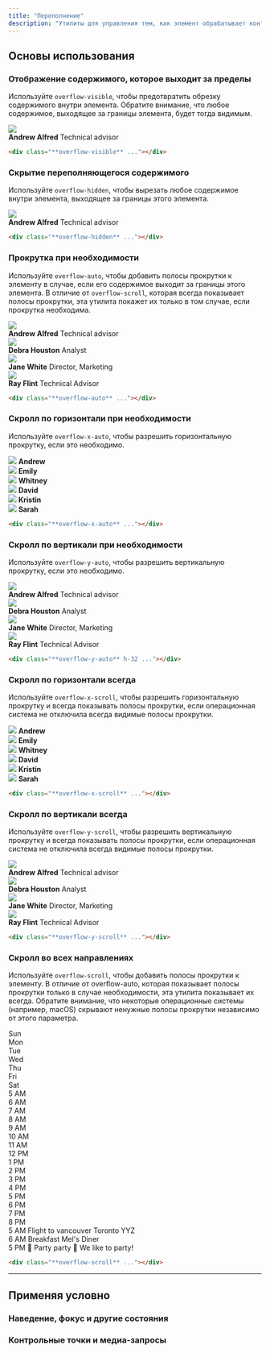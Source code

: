 ```yaml
---
title: "Переполнение"
description: "Утилиты для управления тем, как элемент обрабатывает контент, который слишком велик для контейнера."
---
```




## Основы использования

### Отображение содержимого, которое выходит за пределы

Используйте `overflow-visible`, чтобы предотвратить обрезку содержимого внутри элемента. Обратите внимание, что любое содержимое, выходящее за границы элемента, будет тогда видимым.

<Example>
  <div class="overflow-visible relative max-w-sm mx-auto bg-white shadow-lg ring-1 ring-black/5 rounded-xl flex items-center gap-6 dark:bg-slate-800 dark:highlight-white/5">
    <img class="absolute -left-6 w-24 h-24 rounded-full shadow-lg" src="https://images.unsplash.com/photo-1501196354995-cbb51c65aaea?ixlib=rb-1.2.1&ixid=MnwxMjA3fDB8MHxwaG90by1wYWdlfHx8fGVufDB8fHx8&auto=format&fit=facearea&facepad=4&w=256&h=256&q=80" />
    <div class="flex flex-col py-5 pl-24">
      <strong class="text-slate-900 text-sm font-medium dark:text-slate-200">Andrew Alfred</strong>
      <span class="text-slate-500 text-sm font-medium dark:text-slate-400">Technical advisor</span>
    </div>
  </div>
</Example>

```html
<div class="**overflow-visible** ..."></div>
```

### Скрытие переполняющегося содержимого

Используйте `overflow-hidden`, чтобы вырезать любое содержимое внутри элемента, выходящее за границы этого элемента.

<Example>
  <div class="overflow-hidden relative max-w-sm mx-auto bg-white shadow-lg ring-1 ring-black/5 rounded-xl flex items-center gap-6 dark:bg-slate-800 dark:highlight-white/5">
    <img class="absolute -left-6 w-24 h-24 rounded-full shadow-lg" src="https://images.unsplash.com/photo-1501196354995-cbb51c65aaea?ixlib=rb-1.2.1&ixid=MnwxMjA3fDB8MHxwaG90by1wYWdlfHx8fGVufDB8fHx8&auto=format&fit=facearea&facepad=4&w=256&h=256&q=80" />
    <div class="flex flex-col py-5 pl-24">
      <strong class="text-slate-900 text-sm font-medium dark:text-slate-200">Andrew Alfred</strong>
      <span class="text-slate-500 text-sm font-medium dark:text-slate-400">Technical advisor</span>
    </div>
  </div>
</Example>

```html
<div class="**overflow-hidden** ..."></div>
```

### Прокрутка при необходимости

Используйте `overflow-auto`, чтобы добавить полосы прокрутки к элементу в случае, если его содержимое выходит за границы этого элемента. В отличие от `overflow-scroll`, которая всегда показывает полосы прокрутки, эта утилита покажет их только в том случае, если прокрутка необходима.

<Example>
  <div class="overflow-auto h-72 relative max-w-sm mx-auto bg-white dark:bg-slate-800 dark:highlight-white/5 shadow-lg ring-1 ring-black/5 rounded-xl flex flex-col divide-y dark:divide-slate-200/5">
    <div class="flex items-center gap-4 p-4">
      <img class="w-12 h-12 rounded-full" src="https://images.unsplash.com/photo-1501196354995-cbb51c65aaea?ixlib=rb-1.2.1&ixid=MnwxMjA3fDB8MHxwaG90by1wYWdlfHx8fGVufDB8fHx8&auto=format&fit=facearea&facepad=4&w=256&h=256&q=80" />
      <div class="flex flex-col">
        <strong class="text-slate-900 text-sm font-medium dark:text-slate-200">Andrew Alfred</strong>
        <span class="text-slate-500 text-sm font-medium dark:text-slate-400">Technical advisor</span>
      </div>
    </div>
    <div class="flex items-center gap-4 p-4">
      <img class="w-12 h-12 rounded-full" src="https://images.unsplash.com/photo-1531123897727-8f129e1688ce?ixlib=rb-1.2.1&ixid=MnwxMjA3fDB8MHxwaG90by1wYWdlfHx8fGVufDB8fHx8&auto=format&fit=facearea&facepad=4&w=256&h=256&q=80" />
      <div class="flex flex-col">
        <strong class="text-slate-900 text-sm font-medium dark:text-slate-200">Debra Houston</strong>
        <span class="text-slate-500 text-sm font-medium dark:text-slate-400">Analyst</span>
      </div>
    </div>
    <div class="flex items-center gap-4 p-4">
      <img class="w-12 h-12 rounded-full" src="https://images.unsplash.com/photo-1517841905240-472988babdf9?ixlib=rb-1.2.1&ixid=MnwxMjA3fDB8MHxwaG90by1wYWdlfHx8fGVufDB8fHx8&auto=format&fit=facearea&facepad=4&w=256&h=256&q=80" />
      <div class="flex flex-col">
        <strong class="text-slate-900 text-sm font-medium dark:text-slate-200">Jane White</strong>
        <span class="text-slate-500 text-sm font-medium dark:text-slate-400">Director, Marketing</span>
      </div>
    </div>
    <div class="flex items-center gap-4 p-4">
      <img class="w-12 h-12 rounded-full" src="https://images.unsplash.com/photo-1531427186611-ecfd6d936c79?ixlib=rb-1.2.1&ixid=MnwxMjA3fDB8MHxwaG90by1wYWdlfHx8fGVufDB8fHx8&auto=format&fit=facearea&facepad=4&w=256&h=256&q=80" />
      <div class="flex flex-col">
        <strong class="text-slate-900 text-sm font-medium dark:text-slate-200">Ray Flint</strong>
        <span class="text-slate-500 text-sm font-medium dark:text-slate-400">Technical Advisor</span>
      </div>
    </div>
  </div>
</Example>

```html
<div class="**overflow-auto** ..."></div>
```

### Скролл по горизонтали при необходимости

Используйте `overflow-x-auto`, чтобы разрешить горизонтальную прокрутку, если это необходимо.

<Example p="none">
  <div class="max-w-md mx-auto bg-white shadow-xl min-w-0 dark:bg-slate-800 dark:highlight-white/5">
    <div class="overflow-x-auto flex">
      <div class="flex-none py-6 px-3 first:pl-6 last:pr-6">
        <div class="flex flex-col items-center justify-center gap-3">
          <img class="w-18 h-18 rounded-full" src="https://images.unsplash.com/photo-1501196354995-cbb51c65aaea?ixlib=rb-1.2.1&ixid=MnwxMjA3fDB8MHxwaG90by1wYWdlfHx8fGVufDB8fHx8&auto=format&fit=facearea&facepad=4&w=256&h=256&q=80" />
          <strong class="text-slate-900 text-xs font-medium dark:text-slate-200">Andrew</strong>
        </div>
      </div>
      <div class="flex-none py-6 px-3 first:pl-6 last:pr-6">
        <div class="flex flex-col items-center justify-center gap-3">
          <img class="w-18 h-18 rounded-full" src="https://images.unsplash.com/photo-1494790108377-be9c29b29330?ixlib=rb-1.2.1&ixid=MnwxMjA3fDB8MHxwaG90by1wYWdlfHx8fGVufDB8fHx8&auto=format&fit=facearea&facepad=4&w=256&h=256&q=80" />
          <strong class="text-slate-900 text-xs font-medium dark:text-slate-200">Emily</strong>
        </div>
      </div>
      <div class="flex-none py-6 px-3 first:pl-6 last:pr-6">
        <div class="flex flex-col items-center justify-center gap-3">
          <img class="w-18 h-18 rounded-full" src="https://images.unsplash.com/photo-1502685104226-ee32379fefbe?ixlib=rb-1.2.1&ixid=MnwxMjA3fDB8MHxwaG90by1wYWdlfHx8fGVufDB8fHx8&auto=format&fit=facearea&facepad=4&w=256&h=256&q=80" />
          <strong class="text-slate-900 text-xs font-medium dark:text-slate-200">Whitney</strong>
        </div>
      </div>
      <div class="flex-none py-6 px-3 first:pl-6 last:pr-6">
        <div class="flex flex-col items-center justify-center gap-3">
          <img class="w-18 h-18 rounded-full" src="https://images.unsplash.com/photo-1519345182560-3f2917c472ef?ixlib=rb-1.2.1&ixid=MnwxMjA3fDB8MHxwaG90by1wYWdlfHx8fGVufDB8fHx8&auto=format&fit=facearea&facepad=4&w=256&h=256&q=80" />
          <strong class="text-slate-900 text-xs font-medium dark:text-slate-200">David</strong>
        </div>
      </div>
      <div class="flex-none py-6 px-3 first:pl-6 last:pr-6">
        <div class="flex flex-col items-center justify-center gap-3">
          <img class="w-18 h-18 rounded-full" src="https://images.unsplash.com/photo-1438761681033-6461ffad8d80?ixlib=rb-1.2.1&ixid=MnwxMjA3fDB8MHxwaG90by1wYWdlfHx8fGVufDB8fHx8&auto=format&fit=facearea&facepad=4&w=256&h=256&q=80" />
          <strong class="text-slate-900 text-xs font-medium dark:text-slate-200">Kristin</strong>
        </div>
      </div>
      <div class="flex-none py-6 px-3 first:pl-6 last:pr-6">
        <div class="flex flex-col items-center justify-center gap-3">
          <img class="w-18 h-18 rounded-full" src="https://images.unsplash.com/photo-1605405748313-a416a1b84491?ixlib=rb-1.2.1&ixid=MnwxMjA3fDB8MHxwaG90by1wYWdlfHx8fGVufDB8fHx8&auto=format&fit=facearea&facepad=4&w=256&h=256&q=80" />
          <strong class="text-slate-900 text-xs font-medium dark:text-slate-200">Sarah</strong>
        </div>
      </div>
    </div>
  </div>
</Example>

```html
<div class="**overflow-x-auto** ..."></div>
```

### Скролл по вертикали при необходимости

Используйте `overflow-y-auto`, чтобы разрешить вертикальную прокрутку, если это необходимо.

<Example>
  <div class="overflow-y-auto h-72 relative max-w-sm mx-auto bg-white dark:bg-slate-800 dark:highlight-white/5 shadow-lg ring-1 ring-black/5 rounded-xl flex flex-col divide-y dark:divide-slate-200/5">
    <div class="flex items-center gap-4 p-4">
      <img class="w-12 h-12 rounded-full" src="https://images.unsplash.com/photo-1501196354995-cbb51c65aaea?ixlib=rb-1.2.1&ixid=MnwxMjA3fDB8MHxwaG90by1wYWdlfHx8fGVufDB8fHx8&auto=format&fit=facearea&facepad=4&w=256&h=256&q=80" />
      <div class="flex flex-col">
        <strong class="text-slate-900 text-sm font-medium dark:text-slate-200">Andrew Alfred</strong>
        <span class="text-slate-500 text-sm font-medium dark:text-slate-400">Technical advisor</span>
      </div>
    </div>
    <div class="flex items-center gap-4 p-4">
      <img class="w-12 h-12 rounded-full" src="https://images.unsplash.com/photo-1531123897727-8f129e1688ce?ixlib=rb-1.2.1&ixid=MnwxMjA3fDB8MHxwaG90by1wYWdlfHx8fGVufDB8fHx8&auto=format&fit=facearea&facepad=4&w=256&h=256&q=80" />
      <div class="flex flex-col">
        <strong class="text-slate-900 text-sm font-medium dark:text-slate-200">Debra Houston</strong>
        <span class="text-slate-500 text-sm font-medium dark:text-slate-400">Analyst</span>
      </div>
    </div>
    <div class="flex items-center gap-4 p-4">
      <img class="w-12 h-12 rounded-full" src="https://images.unsplash.com/photo-1517841905240-472988babdf9?ixlib=rb-1.2.1&ixid=MnwxMjA3fDB8MHxwaG90by1wYWdlfHx8fGVufDB8fHx8&auto=format&fit=facearea&facepad=4&w=256&h=256&q=80" />
      <div class="flex flex-col">
        <strong class="text-slate-900 text-sm font-medium dark:text-slate-200">Jane White</strong>
        <span class="text-slate-500 text-sm font-medium dark:text-slate-400">Director, Marketing</span>
      </div>
    </div>
    <div class="flex items-center gap-4 p-4">
      <img class="w-12 h-12 rounded-full" src="https://images.unsplash.com/photo-1531427186611-ecfd6d936c79?ixlib=rb-1.2.1&ixid=MnwxMjA3fDB8MHxwaG90by1wYWdlfHx8fGVufDB8fHx8&auto=format&fit=facearea&facepad=4&w=256&h=256&q=80" />
      <div class="flex flex-col">
        <strong class="text-slate-900 text-sm font-medium dark:text-slate-200">Ray Flint</strong>
        <span class="text-slate-500 text-sm font-medium dark:text-slate-400">Technical Advisor</span>
      </div>
    </div>
  </div>
</Example>

```html
<div class="**overflow-y-auto** h-32 ..."></div>
```

### Скролл по горизонтали всегда

Используйте `overflow-x-scroll`, чтобы разрешить горизонтальную прокрутку и всегда показывать полосы прокрутки, если операционная система не отключила всегда видимые полосы прокрутки.

<Example p="none">
  <div class="max-w-md mx-auto bg-white shadow-xl min-w-0 dark:bg-slate-800 dark:highlight-white/5">
    <div class="overflow-x-scroll flex">
      <div class="flex-none py-6 px-3 first:pl-6 last:pr-6">
        <div class="flex flex-col items-center justify-center gap-3">
          <img class="w-18 h-18 rounded-full" src="https://images.unsplash.com/photo-1501196354995-cbb51c65aaea?ixlib=rb-1.2.1&ixid=MnwxMjA3fDB8MHxwaG90by1wYWdlfHx8fGVufDB8fHx8&auto=format&fit=facearea&facepad=4&w=256&h=256&q=80"/>
          <strong class="text-slate-900 text-xs font-medium dark:text-slate-200">Andrew</strong>
        </div>
      </div>
      <div class="flex-none py-6 px-3 first:pl-6 last:pr-6">
        <div class="flex flex-col items-center justify-center gap-3">
          <img class="w-18 h-18 rounded-full" src="https://images.unsplash.com/photo-1494790108377-be9c29b29330?ixlib=rb-1.2.1&ixid=MnwxMjA3fDB8MHxwaG90by1wYWdlfHx8fGVufDB8fHx8&auto=format&fit=facearea&facepad=4&w=256&h=256&q=80"/>
          <strong class="text-slate-900 text-xs font-medium dark:text-slate-200">Emily</strong>
        </div>
      </div>
      <div class="flex-none py-6 px-3 first:pl-6 last:pr-6">
        <div class="flex flex-col items-center justify-center gap-3">
          <img class="w-18 h-18 rounded-full" src="https://images.unsplash.com/photo-1502685104226-ee32379fefbe?ixlib=rb-1.2.1&ixid=MnwxMjA3fDB8MHxwaG90by1wYWdlfHx8fGVufDB8fHx8&auto=format&fit=facearea&facepad=4&w=256&h=256&q=80"/>
          <strong class="text-slate-900 text-xs font-medium dark:text-slate-200">Whitney</strong>
        </div>
      </div>
      <div class="flex-none py-6 px-3 first:pl-6 last:pr-6">
        <div class="flex flex-col items-center justify-center gap-3">
          <img class="w-18 h-18 rounded-full" src="https://images.unsplash.com/photo-1519345182560-3f2917c472ef?ixlib=rb-1.2.1&ixid=MnwxMjA3fDB8MHxwaG90by1wYWdlfHx8fGVufDB8fHx8&auto=format&fit=facearea&facepad=4&w=256&h=256&q=80"/>
          <strong class="text-slate-900 text-xs font-medium dark:text-slate-200">David</strong>
        </div>
      </div>
      <div class="flex-none py-6 px-3 first:pl-6 last:pr-6">
        <div class="flex flex-col items-center justify-center gap-3">
          <img class="w-18 h-18 rounded-full" src="https://images.unsplash.com/photo-1438761681033-6461ffad8d80?ixlib=rb-1.2.1&ixid=MnwxMjA3fDB8MHxwaG90by1wYWdlfHx8fGVufDB8fHx8&auto=format&fit=facearea&facepad=4&w=256&h=256&q=80"/>
          <strong class="text-slate-900 text-xs font-medium dark:text-slate-200">Kristin</strong>
        </div>
      </div>
      <div class="flex-none py-6 px-3 first:pl-6 last:pr-6">
        <div class="flex flex-col items-center justify-center gap-3">
          <img class="w-18 h-18 rounded-full" src="https://images.unsplash.com/photo-1605405748313-a416a1b84491?ixlib=rb-1.2.1&ixid=MnwxMjA3fDB8MHxwaG90by1wYWdlfHx8fGVufDB8fHx8&auto=format&fit=facearea&facepad=4&w=256&h=256&q=80"/>
          <strong class="text-slate-900 text-xs font-medium dark:text-slate-200">Sarah</strong>
        </div>
      </div>
    </div>
  </div>
</Example>

```html
<div class="**overflow-x-scroll** ..."></div>
```

### Скролл по вертикали всегда

Используйте `overflow-y-scroll`, чтобы разрешить вертикальную прокрутку и всегда показывать полосы прокрутки, если операционная система не отключила всегда видимые полосы прокрутки.

<Example>
  <div class="overflow-y-scroll h-72 relative max-w-sm mx-auto bg-white dark:bg-slate-800 shadow-lg ring-1 ring-black/5 rounded-xl flex flex-col divide-y dark:divide-slate-200/5">
    <div class="flex items-center gap-4 p-4">
      <img class="w-12 h-12 rounded-full" src="https://images.unsplash.com/photo-1501196354995-cbb51c65aaea?ixlib=rb-1.2.1&ixid=MnwxMjA3fDB8MHxwaG90by1wYWdlfHx8fGVufDB8fHx8&auto=format&fit=facearea&facepad=4&w=256&h=256&q=80" />
      <div class="flex flex-col">
        <strong class="text-slate-900 text-sm font-medium dark:text-slate-200">Andrew Alfred</strong>
        <span class="text-slate-500 text-sm font-medium dark:text-slate-400">Technical advisor</span>
      </div>
    </div>
    <div class="flex items-center gap-4 p-4">
      <img class="w-12 h-12 rounded-full" src="https://images.unsplash.com/photo-1531123897727-8f129e1688ce?ixlib=rb-1.2.1&ixid=MnwxMjA3fDB8MHxwaG90by1wYWdlfHx8fGVufDB8fHx8&auto=format&fit=facearea&facepad=4&w=256&h=256&q=80" />
      <div class="flex flex-col">
        <strong class="text-slate-900 text-sm font-medium dark:text-slate-200">Debra Houston</strong>
        <span class="text-slate-500 text-sm font-medium dark:text-slate-400">Analyst</span>
      </div>
    </div>
    <div class="flex items-center gap-4 p-4">
      <img class="w-12 h-12 rounded-full" src="https://images.unsplash.com/photo-1517841905240-472988babdf9?ixlib=rb-1.2.1&ixid=MnwxMjA3fDB8MHxwaG90by1wYWdlfHx8fGVufDB8fHx8&auto=format&fit=facearea&facepad=4&w=256&h=256&q=80" />
      <div class="flex flex-col">
        <strong class="text-slate-900 text-sm font-medium dark:text-slate-200">Jane White</strong>
        <span class="text-slate-500 text-sm font-medium dark:text-slate-400">Director, Marketing</span>
      </div>
    </div>
    <div class="flex items-center gap-4 p-4">
      <img class="w-12 h-12 rounded-full" src="https://images.unsplash.com/photo-1531427186611-ecfd6d936c79?ixlib=rb-1.2.1&ixid=MnwxMjA3fDB8MHxwaG90by1wYWdlfHx8fGVufDB8fHx8&auto=format&fit=facearea&facepad=4&w=256&h=256&q=80" />
      <div class="flex flex-col">
        <strong class="text-slate-900 text-sm font-medium dark:text-slate-200">Ray Flint</strong>
        <span class="text-slate-500 text-sm font-medium dark:text-slate-400">Technical Advisor</span>
      </div>
    </div>
  </div>
</Example>

```html
<div class="**overflow-y-scroll** ..."></div>
```

### Скролл во всех направлениях

Используйте `overflow-scroll`, чтобы добавить полосы прокрутки к элементу. В отличие от overflow-auto, которая показывает полосы прокрутки только в случае необходимости, эта утилита показывает их всегда. Обратите внимание, что некоторые операционные системы (например, macOS) скрывают ненужные полосы прокрутки независимо от этого параметра.

<Example p="none">
  <div class="mx-4 bg-white dark:bg-slate-800 shadow-xl overflow-hidden">
    <div class="overflow-scroll grid grid-cols-[70px,repeat(7,150px)] grid-rows-[auto,repeat(16,50px)] max-h-[350px]">
      <!-- Calendar frame -->
      <div class="row-start-[1] col-start-[1] sticky top-0 z-10 bg-white dark:bg-gradient-to-b dark:from-slate-600 dark:to-slate-700 border-slate-100 dark:border-black/10 bg-clip-padding text-slate-900 dark:text-slate-200 border-b text-sm font-medium py-2"></div>
      <div class="row-start-[1] col-start-[2] sticky top-0 z-10 bg-white dark:bg-gradient-to-b dark:from-slate-600 dark:to-slate-700 border-slate-100 dark:border-black/10 bg-clip-padding text-slate-900 dark:text-slate-200 border-b text-sm font-medium py-2 text-center">Sun</div>
      <div class="row-start-[1] col-start-[3] sticky top-0 z-10 bg-white dark:bg-gradient-to-b dark:from-slate-600 dark:to-slate-700 border-slate-100 dark:border-black/10 bg-clip-padding text-slate-900 dark:text-slate-200 border-b text-sm font-medium py-2 text-center">Mon</div>
      <div class="row-start-[1] col-start-[4] sticky top-0 z-10 bg-white dark:bg-gradient-to-b dark:from-slate-600 dark:to-slate-700 border-slate-100 dark:border-black/10 bg-clip-padding text-slate-900 dark:text-slate-200 border-b text-sm font-medium py-2 text-center">Tue</div>
      <div class="row-start-[1] col-start-[5] sticky top-0 z-10 bg-white dark:bg-gradient-to-b dark:from-slate-600 dark:to-slate-700 border-slate-100 dark:border-black/10 bg-clip-padding text-slate-900 dark:text-slate-200 border-b text-sm font-medium py-2 text-center">Wed</div>
      <div class="row-start-[1] col-start-[6] sticky top-0 z-10 bg-white dark:bg-gradient-to-b dark:from-slate-600 dark:to-slate-700 border-slate-100 dark:border-black/10 bg-clip-padding text-slate-900 dark:text-slate-200 border-b text-sm font-medium py-2 text-center">Thu</div>
      <div class="row-start-[1] col-start-[7] sticky top-0 z-10 bg-white dark:bg-gradient-to-b dark:from-slate-600 dark:to-slate-700 border-slate-100 dark:border-black/10 bg-clip-padding text-slate-900 dark:text-slate-200 border-b text-sm font-medium py-2 text-center">Fri</div>
      <div class="row-start-[1] col-start-[8] sticky top-0 z-10 bg-white dark:bg-gradient-to-b dark:from-slate-600 dark:to-slate-700 border-slate-100 dark:border-black/10 bg-clip-padding text-slate-900 dark:text-slate-200 border-b text-sm font-medium py-2 text-center">Sat</div>
      <div class="row-start-[2] col-start-[1] border-slate-100 dark:border-slate-200/5 border-r text-xs p-1.5 text-right text-slate-400 uppercase sticky left-0 bg-white dark:bg-slate-800 font-medium">5 AM</div>
      <div class="row-start-[2] col-start-[2] border-slate-100 dark:border-slate-200/5 border-b border-r"></div>
      <div class="row-start-[2] col-start-[3] border-slate-100 dark:border-slate-200/5 border-b border-r"></div>
      <div class="row-start-[2] col-start-[4] border-slate-100 dark:border-slate-200/5 border-b border-r"></div>
      <div class="row-start-[2] col-start-[5] border-slate-100 dark:border-slate-200/5 border-b border-r"></div>
      <div class="row-start-[2] col-start-[6] border-slate-100 dark:border-slate-200/5 border-b border-r"></div>
      <div class="row-start-[2] col-start-[7] border-slate-100 dark:border-slate-200/5 border-b border-r"></div>
      <div class="row-start-[2] col-start-[8] border-slate-100 dark:border-slate-200/5 border-b"></div>
      <div class="row-start-[3] col-start-[1] border-slate-100 dark:border-slate-200/5 border-r text-xs p-1.5 text-right text-slate-400 uppercase sticky left-0 bg-white dark:bg-slate-800 font-medium">6 AM</div>
      <div class="row-start-[3] col-start-[2] border-slate-100 dark:border-slate-200/5 border-b border-r"></div>
      <div class="row-start-[3] col-start-[3] border-slate-100 dark:border-slate-200/5 border-b border-r"></div>
      <div class="row-start-[3] col-start-[4] border-slate-100 dark:border-slate-200/5 border-b border-r"></div>
      <div class="row-start-[3] col-start-[5] border-slate-100 dark:border-slate-200/5 border-b border-r"></div>
      <div class="row-start-[3] col-start-[6] border-slate-100 dark:border-slate-200/5 border-b border-r"></div>
      <div class="row-start-[3] col-start-[7] border-slate-100 dark:border-slate-200/5 border-b border-r"></div>
      <div class="row-start-[3] col-start-[8] border-slate-100 dark:border-slate-200/5 border-b"></div>
      <div class="row-start-[4] col-start-[1] border-slate-100 dark:border-slate-200/5 border-r text-xs p-1.5 text-right text-slate-400 uppercase sticky left-0 bg-white dark:bg-slate-800 font-medium">7 AM</div>
      <div class="row-start-[4] col-start-[2] border-slate-100 dark:border-slate-200/5 border-b border-r"></div>
      <div class="row-start-[4] col-start-[3] border-slate-100 dark:border-slate-200/5 border-b border-r"></div>
      <div class="row-start-[4] col-start-[4] border-slate-100 dark:border-slate-200/5 border-b border-r"></div>
      <div class="row-start-[4] col-start-[5] border-slate-100 dark:border-slate-200/5 border-b border-r"></div>
      <div class="row-start-[4] col-start-[6] border-slate-100 dark:border-slate-200/5 border-b border-r"></div>
      <div class="row-start-[4] col-start-[7] border-slate-100 dark:border-slate-200/5 border-b border-r"></div>
      <div class="row-start-[4] col-start-[8] border-slate-100 dark:border-slate-200/5 border-b"></div>
      <div class="row-start-[5] col-start-[1] border-slate-100 dark:border-slate-200/5 border-r text-xs p-1.5 text-right text-slate-400 uppercase sticky left-0 bg-white dark:bg-slate-800 font-medium">8 AM</div>
      <div class="row-start-[5] col-start-[2] border-slate-100 dark:border-slate-200/5 border-b border-r"></div>
      <div class="row-start-[5] col-start-[3] border-slate-100 dark:border-slate-200/5 border-b border-r"></div>
      <div class="row-start-[5] col-start-[4] border-slate-100 dark:border-slate-200/5 border-b border-r"></div>
      <div class="row-start-[5] col-start-[5] border-slate-100 dark:border-slate-200/5 border-b border-r"></div>
      <div class="row-start-[5] col-start-[6] border-slate-100 dark:border-slate-200/5 border-b border-r"></div>
      <div class="row-start-[5] col-start-[7] border-slate-100 dark:border-slate-200/5 border-b border-r"></div>
      <div class="row-start-[5] col-start-[8] border-slate-100 dark:border-slate-200/5 border-b"></div>
      <div class="row-start-[6] col-start-[1] border-slate-100 dark:border-slate-200/5 border-r text-xs p-1.5 text-right text-slate-400 uppercase sticky left-0 bg-white dark:bg-slate-800 font-medium">9 AM</div>
      <div class="row-start-[6] col-start-[2] border-slate-100 dark:border-slate-200/5 border-b border-r"></div>
      <div class="row-start-[6] col-start-[3] border-slate-100 dark:border-slate-200/5 border-b border-r"></div>
      <div class="row-start-[6] col-start-[4] border-slate-100 dark:border-slate-200/5 border-b border-r"></div>
      <div class="row-start-[6] col-start-[5] border-slate-100 dark:border-slate-200/5 border-b border-r"></div>
      <div class="row-start-[6] col-start-[6] border-slate-100 dark:border-slate-200/5 border-b border-r"></div>
      <div class="row-start-[6] col-start-[7] border-slate-100 dark:border-slate-200/5 border-b border-r"></div>
      <div class="row-start-[6] col-start-[8] border-slate-100 dark:border-slate-200/5 border-b"></div>
      <div class="row-start-[7] col-start-[1] border-slate-100 dark:border-slate-200/5 border-r text-xs p-1.5 text-right text-slate-400 uppercase sticky left-0 bg-white dark:bg-slate-800 font-medium">10 AM</div>
      <div class="row-start-[7] col-start-[2] border-slate-100 dark:border-slate-200/5 border-b border-r"></div>
      <div class="row-start-[7] col-start-[3] border-slate-100 dark:border-slate-200/5 border-b border-r"></div>
      <div class="row-start-[7] col-start-[4] border-slate-100 dark:border-slate-200/5 border-b border-r"></div>
      <div class="row-start-[7] col-start-[5] border-slate-100 dark:border-slate-200/5 border-b border-r"></div>
      <div class="row-start-[7] col-start-[6] border-slate-100 dark:border-slate-200/5 border-b border-r"></div>
      <div class="row-start-[7] col-start-[7] border-slate-100 dark:border-slate-200/5 border-b border-r"></div>
      <div class="row-start-[7] col-start-[8] border-slate-100 dark:border-slate-200/5 border-b"></div>
      <div class="row-start-[8] col-start-[1] border-slate-100 dark:border-slate-200/5 border-r text-xs p-1.5 text-right text-slate-400 uppercase sticky left-0 bg-white dark:bg-slate-800 font-medium">11 AM</div>
      <div class="row-start-[8] col-start-[2] border-slate-100 dark:border-slate-200/5 border-b border-r"></div>
      <div class="row-start-[8] col-start-[3] border-slate-100 dark:border-slate-200/5 border-b border-r"></div>
      <div class="row-start-[8] col-start-[4] border-slate-100 dark:border-slate-200/5 border-b border-r"></div>
      <div class="row-start-[8] col-start-[5] border-slate-100 dark:border-slate-200/5 border-b border-r"></div>
      <div class="row-start-[8] col-start-[6] border-slate-100 dark:border-slate-200/5 border-b border-r"></div>
      <div class="row-start-[8] col-start-[7] border-slate-100 dark:border-slate-200/5 border-b border-r"></div>
      <div class="row-start-[8] col-start-[8] border-slate-100 dark:border-slate-200/5 border-b"></div>
      <div class="row-start-[9] col-start-[1] border-slate-100 dark:border-slate-200/5 border-r text-xs p-1.5 text-right text-slate-400 uppercase sticky left-0 bg-white dark:bg-slate-800 font-medium">12 PM</div>
      <div class="row-start-[9] col-start-[2] border-slate-100 dark:border-slate-200/5 border-b border-r"></div>
      <div class="row-start-[9] col-start-[3] border-slate-100 dark:border-slate-200/5 border-b border-r"></div>
      <div class="row-start-[9] col-start-[4] border-slate-100 dark:border-slate-200/5 border-b border-r"></div>
      <div class="row-start-[9] col-start-[5] border-slate-100 dark:border-slate-200/5 border-b border-r"></div>
      <div class="row-start-[9] col-start-[6] border-slate-100 dark:border-slate-200/5 border-b border-r"></div>
      <div class="row-start-[9] col-start-[7] border-slate-100 dark:border-slate-200/5 border-b border-r"></div>
      <div class="row-start-[9] col-start-[8] border-slate-100 dark:border-slate-200/5 border-b"></div>
      <div class="row-start-[10] col-start-[1] border-slate-100 dark:border-slate-200/5 border-r text-xs p-1.5 text-right text-slate-400 uppercase sticky left-0 bg-white dark:bg-slate-800 font-medium">1 PM</div>
      <div class="row-start-[10] col-start-[2] border-slate-100 dark:border-slate-200/5 border-b border-r"></div>
      <div class="row-start-[10] col-start-[3] border-slate-100 dark:border-slate-200/5 border-b border-r"></div>
      <div class="row-start-[10] col-start-[4] border-slate-100 dark:border-slate-200/5 border-b border-r"></div>
      <div class="row-start-[10] col-start-[5] border-slate-100 dark:border-slate-200/5 border-b border-r"></div>
      <div class="row-start-[10] col-start-[6] border-slate-100 dark:border-slate-200/5 border-b border-r"></div>
      <div class="row-start-[10] col-start-[7] border-slate-100 dark:border-slate-200/5 border-b border-r"></div>
      <div class="row-start-[10] col-start-[8] border-slate-100 dark:border-slate-200/5 border-b"></div>
      <div class="row-start-[11] col-start-[1] border-slate-100 dark:border-slate-200/5 border-r text-xs p-1.5 text-right text-slate-400 uppercase sticky left-0 bg-white dark:bg-slate-800 font-medium">2 PM</div>
      <div class="row-start-[11] col-start-[2] border-slate-100 dark:border-slate-200/5 border-b border-r"></div>
      <div class="row-start-[11] col-start-[3] border-slate-100 dark:border-slate-200/5 border-b border-r"></div>
      <div class="row-start-[11] col-start-[4] border-slate-100 dark:border-slate-200/5 border-b border-r"></div>
      <div class="row-start-[11] col-start-[5] border-slate-100 dark:border-slate-200/5 border-b border-r"></div>
      <div class="row-start-[11] col-start-[6] border-slate-100 dark:border-slate-200/5 border-b border-r"></div>
      <div class="row-start-[11] col-start-[7] border-slate-100 dark:border-slate-200/5 border-b border-r"></div>
      <div class="row-start-[11] col-start-[8] border-slate-100 dark:border-slate-200/5 border-b"></div>
      <div class="row-start-[12] col-start-[1] border-slate-100 dark:border-slate-200/5 border-r text-xs p-1.5 text-right text-slate-400 uppercase sticky left-0 bg-white dark:bg-slate-800 font-medium">3 PM</div>
      <div class="row-start-[12] col-start-[2] border-slate-100 dark:border-slate-200/5 border-b border-r"></div>
      <div class="row-start-[12] col-start-[3] border-slate-100 dark:border-slate-200/5 border-b border-r"></div>
      <div class="row-start-[12] col-start-[4] border-slate-100 dark:border-slate-200/5 border-b border-r"></div>
      <div class="row-start-[12] col-start-[5] border-slate-100 dark:border-slate-200/5 border-b border-r"></div>
      <div class="row-start-[12] col-start-[6] border-slate-100 dark:border-slate-200/5 border-b border-r"></div>
      <div class="row-start-[12] col-start-[7] border-slate-100 dark:border-slate-200/5 border-b border-r"></div>
      <div class="row-start-[12] col-start-[8] border-slate-100 dark:border-slate-200/5 border-b"></div>
      <div class="row-start-[13] col-start-[1] border-slate-100 dark:border-slate-200/5 border-r text-xs p-1.5 text-right text-slate-400 uppercase sticky left-0 bg-white dark:bg-slate-800 font-medium">4 PM</div>
      <div class="row-start-[13] col-start-[2] border-slate-100 dark:border-slate-200/5 border-b border-r"></div>
      <div class="row-start-[13] col-start-[3] border-slate-100 dark:border-slate-200/5 border-b border-r"></div>
      <div class="row-start-[13] col-start-[4] border-slate-100 dark:border-slate-200/5 border-b border-r"></div>
      <div class="row-start-[13] col-start-[5] border-slate-100 dark:border-slate-200/5 border-b border-r"></div>
      <div class="row-start-[13] col-start-[6] border-slate-100 dark:border-slate-200/5 border-b border-r"></div>
      <div class="row-start-[13] col-start-[7] border-slate-100 dark:border-slate-200/5 border-b border-r"></div>
      <div class="row-start-[13] col-start-[8] border-slate-100 dark:border-slate-200/5 border-b"></div>
      <div class="row-start-[14] col-start-[1] border-slate-100 dark:border-slate-200/5 border-r text-xs p-1.5 text-right text-slate-400 uppercase sticky left-0 bg-white dark:bg-slate-800 font-medium">5 PM</div>
      <div class="row-start-[14] col-start-[2] border-slate-100 dark:border-slate-200/5 border-b border-r"></div>
      <div class="row-start-[14] col-start-[3] border-slate-100 dark:border-slate-200/5 border-b border-r"></div>
      <div class="row-start-[14] col-start-[4] border-slate-100 dark:border-slate-200/5 border-b border-r"></div>
      <div class="row-start-[14] col-start-[5] border-slate-100 dark:border-slate-200/5 border-b border-r"></div>
      <div class="row-start-[14] col-start-[6] border-slate-100 dark:border-slate-200/5 border-b border-r"></div>
      <div class="row-start-[14] col-start-[7] border-slate-100 dark:border-slate-200/5 border-b border-r"></div>
      <div class="row-start-[14] col-start-[8] border-slate-100 dark:border-slate-200/5 border-b"></div>
      <div class="row-start-[15] col-start-[1] border-slate-100 dark:border-slate-200/5 border-r text-xs p-1.5 text-right text-slate-400 uppercase sticky left-0 bg-white dark:bg-slate-800 font-medium">6 PM</div>
      <div class="row-start-[15] col-start-[2] border-slate-100 dark:border-slate-200/5 border-b border-r"></div>
      <div class="row-start-[15] col-start-[3] border-slate-100 dark:border-slate-200/5 border-b border-r"></div>
      <div class="row-start-[15] col-start-[4] border-slate-100 dark:border-slate-200/5 border-b border-r"></div>
      <div class="row-start-[15] col-start-[5] border-slate-100 dark:border-slate-200/5 border-b border-r"></div>
      <div class="row-start-[15] col-start-[6] border-slate-100 dark:border-slate-200/5 border-b border-r"></div>
      <div class="row-start-[15] col-start-[7] border-slate-100 dark:border-slate-200/5 border-b border-r"></div>
      <div class="row-start-[15] col-start-[8] border-slate-100 dark:border-slate-200/5 border-b"></div>
      <div class="row-start-[16] col-start-[1] border-slate-100 dark:border-slate-200/5 border-r text-xs p-1.5 text-right text-slate-400 uppercase sticky left-0 bg-white dark:bg-slate-800 font-medium">7 PM</div>
      <div class="row-start-[16] col-start-[2] border-slate-100 dark:border-slate-200/5 border-b border-r"></div>
      <div class="row-start-[16] col-start-[3] border-slate-100 dark:border-slate-200/5 border-b border-r"></div>
      <div class="row-start-[16] col-start-[4] border-slate-100 dark:border-slate-200/5 border-b border-r"></div>
      <div class="row-start-[16] col-start-[5] border-slate-100 dark:border-slate-200/5 border-b border-r"></div>
      <div class="row-start-[16] col-start-[6] border-slate-100 dark:border-slate-200/5 border-b border-r"></div>
      <div class="row-start-[16] col-start-[7] border-slate-100 dark:border-slate-200/5 border-b border-r"></div>
      <div class="row-start-[16] col-start-[8] border-slate-100 dark:border-slate-200/5 border-b"></div>
      <div class="row-start-[17] col-start-[1] border-slate-100 dark:border-slate-200/5 border-r text-xs p-1.5 text-right text-slate-400 uppercase sticky left-0 bg-white dark:bg-slate-800 font-medium">8 PM</div>
      <div class="row-start-[17] col-start-[2] border-slate-100 dark:border-slate-200/5 border-r"></div>
      <div class="row-start-[17] col-start-[3] border-slate-100 dark:border-slate-200/5 border-r"></div>
      <div class="row-start-[17] col-start-[4] border-slate-100 dark:border-slate-200/5 border-r"></div>
      <div class="row-start-[17] col-start-[5] border-slate-100 dark:border-slate-200/5 border-r"></div>
      <div class="row-start-[17] col-start-[6] border-slate-100 dark:border-slate-200/5 border-r"></div>
      <div class="row-start-[17] col-start-[7] border-slate-100 dark:border-slate-200/5 border-r"></div>
      <div class="row-start-[17] col-start-[8]"></div>
      <!-- Calendar contents -->
      <div class="row-start-[2] col-start-3 row-span-4 bg-blue-400/20 dark:bg-sky-600/50 border border-blue-700/10 dark:border-sky-500 rounded-lg m-1 p-1 flex flex-col">
        <span class="text-xs text-blue-600 dark:text-sky-100">5 AM</span>
        <span class="text-xs font-medium text-blue-600 dark:text-sky-100">Flight to vancouver</span>
        <span class="text-xs text-blue-600 dark:text-sky-100">Toronto YYZ</span>
      </div>
      <div class="row-start-[3] col-start-[4] row-span-4 bg-purple-400/20 dark:bg-fuchsia-600/50 border border-purple-700/10 dark:border-fuchsia-500 rounded-lg m-1 p-1 flex flex-col">
        <span class="text-xs text-purple-600 dark:text-fuchsia-100">6 AM</span>
        <span class="text-xs font-medium text-purple-600 dark:text-fuchsia-100">Breakfast</span>
        <span class="text-xs text-purple-600 dark:text-fuchsia-100">Mel's Diner</span>
      </div>
      <div class="row-start-[14] col-start-[7] row-span-3 bg-pink-400/20 dark:bg-indigo-600/50 border border-pink-700/10 dark:border-indigo-500 rounded-lg m-1 p-1 flex flex-col">
        <span class="text-xs text-pink-600 dark:text-indigo-100">5 PM</span>
        <span class="text-xs font-medium text-pink-600 dark:text-indigo-100">🎉 Party party 🎉</span>
        <span class="text-xs text-pink-600 dark:text-indigo-100">We like to party!</span>
      </div>
    </div>
  </div>
</Example>

```html
<div class="**overflow-scroll** ..."></div>
```

---

## <Heading ignore>Применяя условно</Heading>

### <Heading ignore>Наведение, фокус и другие состояния</Heading>

<HoverFocusAndOtherStates defaultClass="overflow-auto" featuredClass="overflow-scroll" />

### <Heading ignore>Контрольные точки и медиа-запросы</Heading>

<BreakpointsAndMediaQueries defaultClass="overflow-auto" featuredClass="overflow-scroll" />
